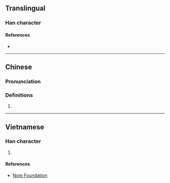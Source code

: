 {{character info/new}}
==Translingual==

===Han character===
{{Han char|rn=64|rad=手|as=10|sn=13|four=53061|canj=QJQR|ids=⿰扌害}}

====References====
* {{Han ref|kx=0448.130|dkj=12517|dj=0799.060|hdz=31937.010|uh=6433|ud=25651|bh=DDA1|bd=56737}}

----

==Chinese==
{{zh-forms}}

===Pronunciation===
{{zh-pron
|m=huá
|c=hat6
|cat=
}}

===Definitions===
{{zh-hanzi}}

# {{rfdef|zh}}

----

==Vietnamese==

===Han character===
{{vi-hantu|rs=手10|hớt}}

# {{defn|lang=vi|sort=手10}}

====References====
* [http://nomfoundation.org/common/nom_details.php?codepoint=6433 Nom Foundation]